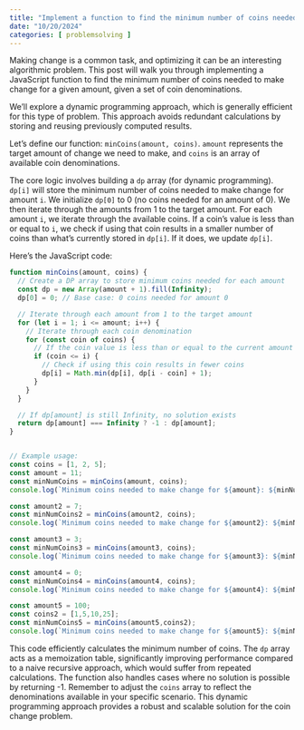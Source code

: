 ```yaml
---
title: "Implement a function to find the minimum number of coins needed to make change for a given amount"
date: "10/20/2024"
categories: [ problemsolving ]
---
```


Making change is a common task, and optimizing it can be an interesting algorithmic problem.  This post will walk you through implementing a JavaScript function to find the minimum number of coins needed to make change for a given amount, given a set of coin denominations.

We'll explore a dynamic programming approach, which is generally efficient for this type of problem.  This approach avoids redundant calculations by storing and reusing previously computed results.

Let's define our function: `minCoins(amount, coins)`.  `amount` represents the target amount of change we need to make, and `coins` is an array of available coin denominations.

The core logic involves building a `dp` array (for dynamic programming). `dp[i]` will store the minimum number of coins needed to make change for amount `i`. We initialize `dp[0]` to 0 (no coins needed for an amount of 0).  We then iterate through the amounts from 1 to the target amount. For each amount `i`, we iterate through the available coins. If a coin's value is less than or equal to `i`, we check if using that coin results in a smaller number of coins than what's currently stored in `dp[i]`.  If it does, we update `dp[i]`.


Here's the JavaScript code:

```javascript
function minCoins(amount, coins) {
  // Create a DP array to store minimum coins needed for each amount
  const dp = new Array(amount + 1).fill(Infinity);
  dp[0] = 0; // Base case: 0 coins needed for amount 0

  // Iterate through each amount from 1 to the target amount
  for (let i = 1; i <= amount; i++) {
    // Iterate through each coin denomination
    for (const coin of coins) {
      // If the coin value is less than or equal to the current amount
      if (coin <= i) {
        // Check if using this coin results in fewer coins
        dp[i] = Math.min(dp[i], dp[i - coin] + 1);
      }
    }
  }

  // If dp[amount] is still Infinity, no solution exists
  return dp[amount] === Infinity ? -1 : dp[amount];
}


// Example usage:
const coins = [1, 2, 5];
const amount = 11;
const minNumCoins = minCoins(amount, coins);
console.log(`Minimum coins needed to make change for ${amount}: ${minNumCoins}`); // Output: 3

const amount2 = 7;
const minNumCoins2 = minCoins(amount2, coins);
console.log(`Minimum coins needed to make change for ${amount2}: ${minNumCoins2}`); // Output: 2

const amount3 = 3;
const minNumCoins3 = minCoins(amount3, coins);
console.log(`Minimum coins needed to make change for ${amount3}: ${minNumCoins3}`); // Output: 2

const amount4 = 0;
const minNumCoins4 = minCoins(amount4, coins);
console.log(`Minimum coins needed to make change for ${amount4}: ${minNumCoins4}`); // Output: 0

const amount5 = 100;
const coins2 = [1,5,10,25];
const minNumCoins5 = minCoins(amount5,coins2);
console.log(`Minimum coins needed to make change for ${amount5}: ${minNumCoins5}`); // Output: 4


```

This code efficiently calculates the minimum number of coins. The `dp` array acts as a memoization table, significantly improving performance compared to a naive recursive approach, which would suffer from repeated calculations.  The function also handles cases where no solution is possible by returning -1.  Remember to adjust the `coins` array to reflect the denominations available in your specific scenario.  This dynamic programming approach provides a robust and scalable solution for the coin change problem.

